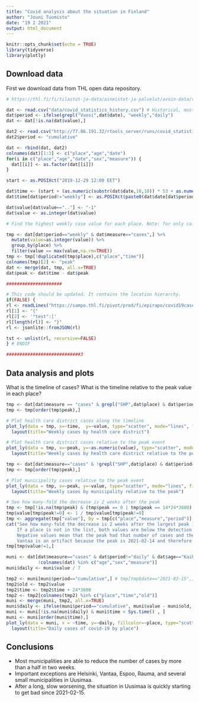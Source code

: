 ```yaml
---
title: "Covid analysis about the situation in Finland"
author: "Jouni Tuomisto"
date: "19 2 2021"
output: html_document
---
```


```r
knitr::opts_chunk$set(echo = TRUE)
library(tidyverse)
library(plotly)

```

## Download data

First we download data from THL open data repository.


```r

# https://thl.fi/fi/tilastot-ja-data/aineistot-ja-palvelut/avoin-data/varmistetut-koronatapaukset-suomessa-covid-19-

dat <- read.csv("data/covid_statistics_history.csv") # Historical, mostly weekly data until 2021-02-15
dat$period <- ifelse(grepl("Vuosi",dat$date), "weekly","daily")
dat <- dat[!is.na(dat$value),]

dat2 <- read.csv("http://77.86.191.32/rtools_server/runs/covid_statistics_daily_fi.csv") #daily updates
dat2$period <- "cumulative"

dat <- rbind(dat, dat2)
colnames(dat)[1:3] <- c("place","age","date")
for(i in c("place","age","date","sex","measure")) {
  dat[[i]] <- as.factor(dat[[i]])
}

start <- as.POSIXct("2019-12-29 12:00 EET")

dat$time <- (start + (as.numeric(substr(dat$date,10,10)) * 53 + as.numeric(substr(dat$date,19,20))) * 7*24*3600)
dat$time[dat$period!="weekly"] <- as.POSIXct(paste0(dat$date[dat$period!="weekly"], " 12:00 EET"))

dat$value[dat$value==".."] <- "-1"
dat$value <- as.integer(dat$value)

# Find the highest weekly case value for each place. Note: for only ca. 10 places the peak occurs before August 2020.

tmp <- dat[dat$period=="weekly" & dat$measure=="cases",] %>%
  mutate(value=as.integer(value)) %>%
  group_by(place) %>%
  filter(value == max(value,na.rm=TRUE))
tmp <- tmp[!duplicated(tmp$place),c("place","time")]
colnames(tmp)[2] <- "peak"  
dat <- merge(dat, tmp, all.x=TRUE)
dat$peak <- dat$time - dat$peak

#####################

# This code should be updated. It contains the location hierarchy.
if(FALSE) {
rl <- readLines("https://sampo.thl.fi/pivot/prod/fi/epirapo/covid19case/fact_epirapo_covid19case.dimensions.json")
rl[1] <- "{"
rl[2] <- '"test":['
rl[length(rl)] <- "}"
rl <- jsonlite::fromJSON(rl)

tst <- unlist(rl, recursive=FALSE)
} # ENDIF

############################3

```

## Data analysis and plots

What is the timeline of cases? What is the timeline relative to the peak value in each place?

```r


tmp <- dat[dat$measure == "cases" & grepl("SHP",dat$place) & dat$period=="weekly" , ]
tmp <- tmp[order(tmp$peak),]

# Plot health care district cases along the timeline
plot_ly(data = tmp, x=~time,  y=~value, type="scatter", mode="lines", fillcolor=~place) %>%
  layout(title="Weekly cases by health care district")

# Plot health care district cases relative to the peak event
plot_ly(data = tmp, x=~peak, y=~as.numeric(value), type="scatter", mode="lines", fillcolor=~place) %>%
  layout(title="Weekly cases by health care district relative to the peak")

tmp <- dat[dat$measure=="cases" & !grepl("SHP",dat$place) & dat$period=="weekly",]
tmp <- tmp[order(tmp$peak),]

# Plot municipality cases relative to the peak event
plot_ly(data = tmp, x=~peak, y=~value, type="scatter", mode="lines", fillcolor=~place) %>%
  layout(title="Weekly cases by municipality relative to the peak")

# See how many-fold the decrease is 2 weeks after the peak
tmp <- tmp[!is.na(tmp$peak) & (tmp$peak == 0 | tmp$peak == 14*24*3600) , ]
tmp$value[tmp$peak!=0] <- 1 / tmp$value[tmp$peak!=0]
tmp <- aggregate(tmp["value"], by = tmp[c("place","measure","period")], FUN = prod)
cat("See how many-fold the decrease is 2 weeks after the largest peak in each place\n
    If a place is not in the list, both values are below the detection limit.\n
    Negative values mean that the peak had that number of cases and then decreased to below the detection limit.\n
    Vantaa is an artifact because the peak is 2021-02-14 and therefore the second value is missing.\n")
tmp[tmp$value!=1,]

muni <- dat[dat$measure=="cases" & dat$period!="daily" & dat$age=="Kaikki ikäryhmät" & dat$sex=="Kaikki sukupuolet",
            !colnames(dat) %in% c("age","sex","measure")]
muni$daily <- muni$value / 7

tmp2 <- muni[muni$period=="cumulative",] # tmp[tmp$date=="2021-02-15",] # Start time of daily follow-up
tmp2$old <- tmp2$value
tmp2$time <- tmp2$time + 24*3600
tmp2 <- tmp2[colnames(tmp2) %in% c("place","time","old")]
muni <- merge(muni, tmp2, all.x=TRUE)
muni$daily <- ifelse(muni$period=="cumulative", muni$value - muni$old, muni$daily)
muni <- muni[!is.na(muni$daily) & muni$time < Sys.time() , ]
muni <- muni[order(muni$time),]
plot_ly(data = muni, x = ~time, y=~daily, fillcolor=~place, type="scatter", mode="lines") %>%
  layout(title="Daily cases of covid-19 by place")


```

## Conclusions

* Most municipalities are able to reduce the number of cases by more than a half in two weeks.
* Important exceptions are Helsinki, Vantaa, Espoo, Rauma, and several small municipalities in Uusimaa.
* After a long, slow worsening, the situation in Uusimaa is quickly starting to get bad since 2021-02-15.
